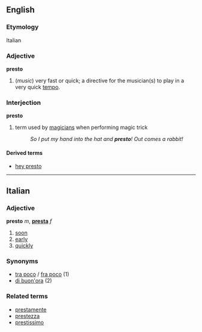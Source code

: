 ==English==
===Etymology===
Italian

===Adjective===
'''presto'''

#(''music'') very fast or quick; a directive for the musician(s) to play in a very quick [[tempo]].

===Interjection===
'''presto'''

# term used by [[magician]]s when performing magic trick
#: ''So I put my hand into the hat and '''presto'''!  Out comes a rabbit!''


====Derived terms====
*[[hey presto]]

----

==Italian==
===Adjective===
'''presto''' ''m'', '''[[presta]]''' ''f''

# [[soon]]
# [[early]]
# [[quickly]]

===Synonyms===
*[[tra poco]] / [[fra poco]] (1)
*[[di buon'ora]] (2)

===Related terms===
*[[prestamente]]
*[[prestezza]]
*[[prestissimo]]